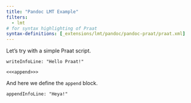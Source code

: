 ```yaml
---
title: "Pandoc LMT Example"
filters:
  - lmt
# for syntax highlighting of Praat
syntax-definitions: [_extensions/lmt/pandoc/pandoc-praat/praat.xml]
---
```


Let's try with a simple Praat script.

```praat {file="hello.praat"}
writeInfoLine: "Hello Praat!"

<<<append>>>
```

And here we define the `append` block.

```praat {ref="append"}
appendInfoLine: "Heya!"
```

